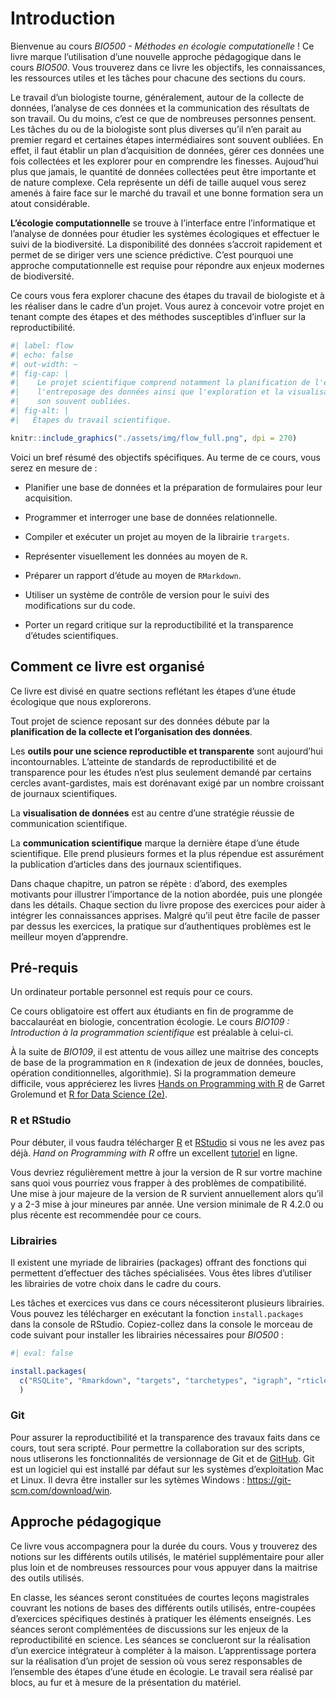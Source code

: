 # Introduction 

Bienvenue au cours *BIO500 - Méthodes en écologie computationelle* !
Ce livre marque l'utilisation d'une nouvelle approche pédagogique dans le cours *BIO500*. Vous trouverez dans ce livre les objectifs, les connaissances, les ressources utiles et les tâches pour chacune des sections du cours.

Le travail d'un biologiste tourne, généralement, autour de la collecte de données, l'analyse de ces données et la communication des résultats de son travail. Ou du moins, c'est ce que de nombreuses personnes pensent. Les tâches du ou de la biologiste sont plus diverses qu'il n'en parait au premier regard et certaines étapes intermédiaires sont souvent oubliées. En effet, il faut établir un plan d'acquisition de données, gérer ces données une fois collectées et les explorer pour en comprendre les finesses. Aujoud'hui plus que jamais, le quantité de données collectées peut être importante et de nature complexe. Cela représente un défi de taille auquel vous serez amenés à faire face sur le marché du travail et une bonne formation sera un atout considérable.

**L'écologie computationnelle** se trouve à l'interface entre l'informatique et l'analyse de données pour étudier les systèmes écologiques et effectuer le suivi de la biodiversité. La disponibilité des données s'accroit rapidement et permet de se diriger vers une science prédictive. C'est pourquoi une approche computationnelle est requise pour répondre aux enjeux modernes de biodiversité.

Ce cours vous fera explorer chacune des étapes du travail de biologiste et à les réaliser dans le cadre d'un projet. Vous aurez à concevoir votre projet en tenant compte des étapes et des méthodes susceptibles d'influer sur la reproductibilité.

```r
#| label: flow
#| echo: false
#| out-width: ~
#| fig-cap: |
#|    Le projet scientifique comprend notamment la planification de l'échantillonnage, la saisie et
#|    l'entreposage des données ainsi que l'exploration et la visualisation de ces données. Ces étapes
#|    son souvent oubliées.
#| fig-alt: |
#|   Étapes du travail scientifique.

knitr::include_graphics("./assets/img/flow_full.png", dpi = 270)
```

Voici un bref résumé des objectifs spécifiques. Au terme de ce cours, vous serez en mesure de : 

- Planifier une base de données et la préparation de formulaires pour leur acquisition. 

- Programmer et interroger une base de données relationnelle.

- Compiler et exécuter un projet au moyen de la librairie `trargets`.

- Représenter visuellement les données au moyen de `R`.

- Préparer un rapport d'étude au moyen de `RMarkdown`.

- Utiliser un système de contrôle de version pour le suivi des modifications sur du code.

- Porter un regard critique sur la reproductibilité et la transparence d'études scientifiques.


## Comment ce livre est organisé

Ce livre est divisé en quatre sections reflétant les étapes d'une étude écologique que nous explorerons.

Tout projet de science reposant sur des données débute par la **planification de la collecte et l'organisation des données**.

Les **outils pour une science reproductible et transparente** sont aujourd'hui incontournables. L'atteinte de standards de reproductibilité et de transparence pour les études n'est plus seulement demandé par certains cercles avant-gardistes, mais est dorénavant exigé par un nombre croissant de journaux scientifiques.

La **visualisation de données** est au centre d'une stratégie réussie de communication scientifique.

La **communication scientifique** marque la dernière étape d'une étude scientifique. Elle prend plusieurs formes et la plus répendue est assurément la publication d'articles dans des journaux scientifiques.


Dans chaque chapitre, un patron se répète : d'abord, des exemples motivants pour illustrer l'importance de la notion abordée, puis une plongée dans les détails. Chaque section du livre propose des exercices pour aider à intégrer les connaissances apprises. Malgré qu'il peut être facile de passer par dessus les exercices, la pratique sur d'authentiques problèmes est le meilleur moyen d'apprendre.


## Pré-requis

Un ordinateur portable personnel est requis pour ce cours.

Ce cours obligatoire est offert aux étudiants en fin de programme de baccalauréat en biologie, concentration écologie. Le cours *BIO109 : Introduction à la programmation scientifique* est préalable à celui-ci.

À la suite de *BIO109*, il est attentu de vous aillez une maitrise des concepts de base de la programmation en `R` (indexation de jeux de données, boucles, opération conditionnelles, algorithmie). Si la programmation demeure difficile, vous apprécierez les livres [Hands on Programming with R](https://rstudio-education.github.io/hopr/) de Garret Grolemund et [R for Data Science (2e)](https://r4ds.hadley.nz/).

### R et RStudio

Pour débuter, il vous faudra télécharger [R](https://cloud.r-project.org) et [RStudio](https://docs.posit.co/ide/user/) si vous ne les avez pas déjà. *Hand on Programming with R* offre un excellent [tutoriel](https://rstudio-education.github.io/hopr/starting.html) en ligne.

Vous devriez régulièrement mettre à jour la version de R sur vortre machine sans quoi vous pourriez vous frapper à des problèmes de compatibilité. Une mise à jour majeure de la version de R survient annuellement alors qu'il y a 2-3 mise à jour mineures par année. Une version minimale de R 4.2.0 ou plus récente est recommendée pour ce cours.

### Librairies

Il existent une myriade de librairies (packages) offrant des fonctions qui permettent d'effectuer des tâches spécialisées. Vous êtes libres d'utiliser les librairies de votre choix dans le cadre du cours. 

Les tâches et exercices vus dans ce cours nécessiteront plusieurs librairies. Vous pouvez les télécharger en exécutant la fonction `install.packages` dans la console de RStudio. Copiez-collez dans la console le morceau de code suivant pour installer les librairies nécessaires pour *BIO500* :


```R
#| eval: false

install.packages(
  c("RSQLite", "Rmarkdown", "targets", "tarchetypes", "igraph", "rticles")
  )
```


### Git

Pour assurer la reproductibilité et la transparence des travaux faits dans ce cours, tout sera scripté. Pour permettre la collaboration sur des scripts, nous utliserons les fonctionnalités de versionnage de Git et de [GitHub](https://github.com/). Git est un logiciel qui est installé par défaut sur les systèmes d'exploitation Mac et Linux. Il devra être installer sur les sytèmes Windows : [https://git-scm.com/download/win](https://git-scm.com/download/win).


## Approche pédagogique

Ce livre vous accompagnera pour la durée du cours. Vous y trouverez des notions sur les différents outils utilisés, le matériel supplémentaire pour aller plus loin et de nombreuses ressources pour vous appuyer dans la maitrise des outils utilisés.

En classe, les séances seront constituées de courtes leçons magistrales couvrant les notions de bases des différents outils utilisés, entre-coupées d'exercices spécifiques destinés à pratiquer les éléments enseignés. Les séances seront complémentées de discussions sur les enjeux de la reproductibilité en science. Les séances se conclueront sur la réalisation d'un exercice intégrateur à compléter à la maison. L'apprentissage portera sur la réalisation d'un projet de session où vous serez responsables de l'ensemble des étapes d'une étude en écologie. Le travail sera réalisé par blocs, au fur et à mesure de la présentation du matériel.